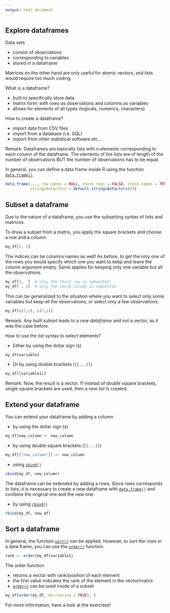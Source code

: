```yaml
---
output: html_document
---
```

## Explore dataframes

Data sets

* consist of observations
* corresponding to variables
* stored in a dataframe

Matrices on the other hand are only useful for atomic vectors, and lists would require too much coding.

What is a dataframe?

* built to specifically store data
* matrix form: with rows as observations and columns as variables
* allows for elements of all types (logicals, numerics, characters)

How to create a dataframe?

* import data from CSV files
* import from a database (i.e. SQL)
* import from other statistical software etc...

Remark: Dataframes are basically lists with n elements corresponding to each column of the dataframe. The elements of the lists are of length of the number of observations BUT the number of observations has to be equal.

In general, you can define a data frame inside R using the function [`data.frame()`](http://www.rdocumentation.org/packages/R.utils/functions/dataFrame).

```r
data.frame(..., row.names = NULL, check.rows = FALSE, check.names = TRUE, 
           stringsAsFactors = default.stringsAsFactors()))
```

## Subset a dataframe

Due to the nature of a dataframe, you use the subsetting syntax of lists and matrices.

To draw a subset from a matrix, you apply the square brackets and choose a row and a column

```r
my_df[3, 2]
```

The indices can be columns names as well! 
As before, to get the only one of the rows you would specify which one you want to keep and leave the column argument empty. Same applies for keeping only one variable but all the observations.

```r
my_df[3,  ]  # only the third row is subsetted
my_df[ , 2]  # only the secnd column in subsetted

```

This can be generalized to the situation where you want to select only some variables but keep all the observations; or select only a few observations:

```r
my_df[c(3,2), c(3,2)]
```

Remark: Any built subset leads to a _new dataframe_ and not a vector, as it was the case before.

How to use the list syntax to select elements?

* Either by using the dollar sign (`$`)

```r
my_df$variable1
```

* Or by using double brackets (`[[...]]`)

```r
my_df[[variable1]]
```

Remark: Now, the result is a vector. If instead of double square brackets, single square brackets are used, then a _new list_ is created.

## Extend your dataframe

You can extend your dataframe by adding a column
 
 * by using the dollar sign (`$`)
```r
my_df$new_column <- new_column
```

 * by using double square brackets (`[[...]]`)
```r
my_df[["new_column"]] <- new_column
```

 * using [`cbind()`](http://www.rdocumentation.org/packages/marray/functions/cbind)
```r
cbind(my_df, new_column)
```

The dataframe can be extended by adding a rows. Since rows corresponds to lists, it is necessary to create a new dataframe with [`data.frame()`](http://www.rdocumentation.org/packages/R.utils/functions/dataFrame) and combine the original one and the new one.

* by using [`rbind()`](http://www.rdocumentation.org/packages/dplyr/functions/rbind) 
```r
rbind(my_df, new_df)
```

## Sort a dataframe

In general, the function [`sort()`](http://www.rdocumentation.org/packages/arules/functions/sort)
can be applied. However, to sort the rows in a data frame, you can use the [`order()`](http://www.rdocumentation.org/packages/base/functions/order) function.

```r
rank <- order(my_df$variable1)
```

The order function

* returns a vector with rank/position of each element
* the first value indicates the rank of the element in the vector/matrix
* [`order()`](http://www.rdocumentation.org/packages/base/functions/order) can be used inside of a subset

```r
my_df[order(my_df, decreasing = TRUE), ]
```

For more information, have a look at the exercises!
